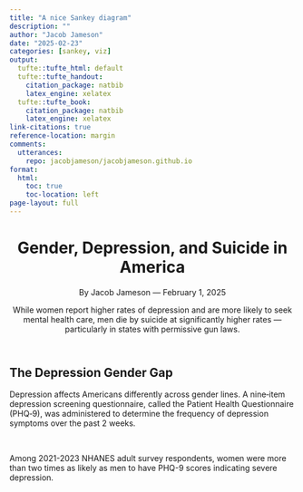 ```yaml
---
title: "A nice Sankey diagram"
description: ""
author: "Jacob Jameson"
date: "2025-02-23"
categories: [sankey, viz]
output:
  tufte::tufte_html: default
  tufte::tufte_handout:
    citation_package: natbib
    latex_engine: xelatex
  tufte::tufte_book:
    citation_package: natbib
    latex_engine: xelatex
link-citations: true
reference-location: margin
comments:
  utterances:
    repo: jacobjameson/jacobjameson.github.io
format:
  html:
    toc: true
    toc-location: left
page-layout: full
---
```




<head>
<meta charset="UTF-8" />
<meta name="viewport" content="width=device-width, initial-scale=1.0" />
<title>The Gender Paradox: Depression, Treatment, and Suicide in America</title>
<link rel="stylesheet" href="styles.css" />
<script src="https://d3js.org/d3.v7.min.js"></script>
<script src="https://d3js.org/topojson.v3.min.js"></script>
</head>
<body>
<header class="article-header">
<h1>Gender, Depression, and Suicide in America</h1>
<p class="byline">By Jacob Jameson — February 1, 2025</p>
<p class="intro-text">
While women report higher rates of depression and are more likely to seek mental health care, men die by suicide at significantly higher rates — particularly in states with permissive gun laws.
</p>
</header>

<div class="wrapper">
<section id="depression-section">
<h2>The Depression Gender Gap</h2>
<p>
Depression affects Americans differently across gender lines. A nine‑item depression screening questionnaire, called the Patient Health Questionnaire (PHQ‑9), was administered to determine the frequency of depression symptoms over the past 2 weeks.
</p>
<br>
<p>
Among 2021-2023 NHANES adult survey respondents, <span class="female-text">women</span> were more than two times as likely as <span class="male-text">men</span> to have PHQ-9 scores indicating severe depression.
</p>
<div id="sankey-section">
<div class="chart-wrapper"></div>
<div class="chart-note">

</div>
</div>
</section>
<script src="sankey.js"></script>
